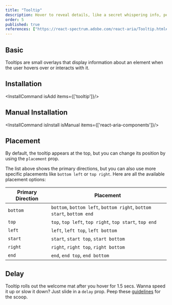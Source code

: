 ```yaml
---
title: "Tooltip"
description: Hover to reveal details, like a secret whispering info, perfect for extra hints or help where needed.
order: 5
published: true
references: ["https://react-spectrum.adobe.com/react-aria/Tooltip.html#props", "https://github.com/jamiebuilds/tailwindcss-animate"]
---
```



## Basic
Tooltips are small overlays that display information about an element when the user hovers over or interacts with it.
<How toUse="overlays/tooltip-demo" />

## Installation
<InstallCommand isAdd items={['tooltip']}/>

## Manual Installation
<InstallCommand isInstall isManual items={['react-aria-components']}/>

<SourceCode toShow='tooltip'/>

## Placement
By default, the tooltip appears at the top, but you can change its position by using the `placement` prop.
<How isCenter={false} toUse="overlays/tooltip-placement-demo" />

The list above shows the primary directions, but you can also use more specific placements like `bottom left` or `top right`. Here are all the available placement options:

| Primary Direction | Placement       |
|-------------------|-----------------|
| `bottom`          | `bottom`, `bottom left`, `bottom right`, `bottom start`, `bottom end` |
| `top`             | `top`, `top left`, `top right`, `top start`, `top end` |
| `left`            | `left`, `left top`, `left bottom` |
| `start`           | `start`, `start top`, `start bottom` |
| `right`           | `right`, `right top`, `right bottom` |
| `end`             | `end`, `end top`, `end bottom` |

## Delay
Tooltip rolls out the welcome mat after you hover for 1.5 secs. Wanna speed it up or slow it down? Just slide in a `delay` prop. Peep these [guidelines](https://spectrum.adobe.com/page/tooltip/#Immediate-or-delayed-appearance) for the scoop.
<How toUse="overlays/tooltip-delay-demo" />
